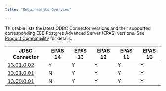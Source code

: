 ```yaml
---
title: "Requirements Overview"

---
```


This table lists the latest ODBC Connector versions and their supported corresponding EDB Postgres Advanced Server (EPAS) versions. See [Product Compatibility](https://www.enterprisedb.com/platform-compatibility#epas) for details.

| JDBC Connector                            | EPAS 14 | EPAS 13 | EPAS 12 | EPAS 11 | EPAS 10 | 
| ----------------------------------------- | ------- | ------- | ------- | ------- | ------- |
| [13.01.0.02](01_odbc_13.1.0.02_rel_notes) | Y       | Y       | Y       | Y       | Y       |
| [13.01.0.01](03_odbc_13.1.0.01_rel_notes) | N       | Y       | Y       | Y       | Y       |
| [13.00.0.01](05_odbc_13.0.0.01_rel_notes) | N       | Y       | Y       | Y       | Y       |  